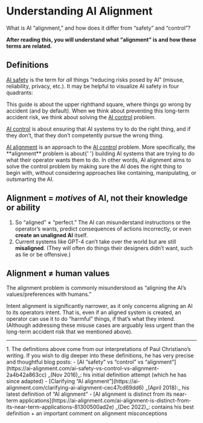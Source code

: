 
# Understanding AI Alignment

<Promise>
What is AI “alignment,” and how does it differ from “safety” and “control”?

**After reading this, you will understand what “alignment” is and how these terms are related.**

</Promise>

## Definitions

<u>AI safety</u> is the term for _all_ things “reducing risks posed by AI” (misuse, reliability, privacy, etc.). It may be helpful to visualize AI safety in four quadrants:

<div class='mt-4'>
	<RiskTable />
</div>

This guide is about the upper righthand square, where things go wrong by accident (and by default). When we think about preventing this long-term accident risk, we think about solving the <u>AI control</u> problem.

<u>AI control</u> is about ensuring that AI systems try to do the right thing, and if they don’t, that they don’t competently pursue the wrong thing.

<div>
	<u>AI alignment</u> is an approach to the <u>AI control</u> problem. More specifically, the **alignment** problem is about{' '}
	<span className='font-bold'>building AI systems that are trying to do what their operator wants them to do</span>. In other words, AI alignment aims to solve the control problem by making sure the
	AI does the right thing to begin with, without considering approaches like containing, manipulating, or outsmarting the AI.
</div>

## Alignment = _motives_ of AI, not their knowledge or ability

1. So “aligned” ≠ “perfect.” The AI can misunderstand instructions or the operator’s wants, predict consequences of actions incorrectly, or even **create an unaligned AI** itself.
2. Current systems like GPT-4 can’t take over the world but are still **misaligned**. (They will often do things their designers didn’t want, such as lie or be offensive.)

## Alignment ≠ human values

The alignment problem is commonly misunderstood as “aligning the AI’s values/preferences with humans.”

<Toggle title='But the type of alignment we are discussing is not so much about aligning the AI to human values, but to an operator’s intentions (the precise term for this is “intent alignment”).'>
	Intent alignment is significantly narrower, as it only concerns aligning an AI to its operators intent. That is, even if an aligned system is created, an operator can use it to do “harmful” things,
	if that’s what they intend. (Although addressing these misuse cases are arguably less urgent than the long-term accident risk that we mentioned above).
</Toggle>

---

<Toggle title='Sources and resources' className='px-4 py-2 bg-accent-400 rounded-xl mt-10'>
	1. The definitions above come from our interpretations of Paul Christiano’s writing. If you wish to dig deeper into these definitions, he has very precise and thoughtful blog posts: - [AI “safety”
	vs “control” vs “alignment”](https://ai-alignment.com/ai-safety-vs-control-vs-alignment-2a4b42a863cc) _(Nov 2016)_: his initial definition attempt (which he has since adapted) - [Clarifying “AI
	alignment”](https://ai-alignment.com/clarifying-ai-alignment-cec47cd69dd6) _(April 2018):_ his latest definition of “AI alignment” - [AI alignment is distinct from its near-term
	applications](https://ai-alignment.com/ai-alignment-is-distinct-from-its-near-term-applications-81300500ad2e) _(Dec 2022)_: contains his best definition + an important comment on alignment
	misconceptions
</Toggle>
